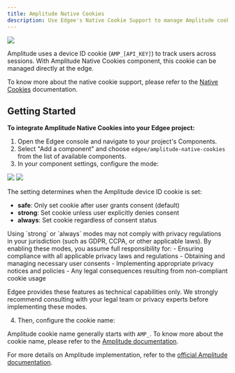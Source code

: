 ```yaml
---
title: Amplitude Native Cookies
description: Use Edgee's Native Cookie Support to manage Amplitude cookies at the edge.
---
```


<img src="/images/banners/amplitude-nc.png" className="rounded-lg" noZoom />


<EdgeeSdk />


Amplitude uses a device ID cookie (`AMP_[API_KEY]`) to track users across sessions. With Amplitude Native Cookies component, 
this cookie can be managed directly at the edge.

To know more about the native cookie support, please refer to the [Native Cookies](/services/data-collection/native-cookies) documentation.

## Getting Started

**To integrate Amplitude Native Cookies into your Edgee project:**

1. Open the Edgee console and navigate to your project's Components.
2. Select "Add a component" and choose `edgee/amplitude-native-cookies` from the list of available components.
3. In your component settings, configure the mode:

  <Frame caption="Go to your project > Components > Your Amplitude Native Cookies component">
    <img className="block dark:hidden" src="/images/native-cookie-support-light.png"/>
    <img className="hidden dark:block" src="/images/native-cookie-support-dark.png"/>
  </Frame>

  The setting determines when the Amplitude device ID cookie is set:

  - **safe**: Only set cookie after user grants consent (default)
  - **strong**: Set cookie unless user explicitly denies consent
  - **always**: Set cookie regardless of consent status
  
<Warning>
  Using `strong` or `always` modes may not comply with privacy regulations in your jurisdiction (such as GDPR, CCPA, or other applicable laws). 
  By enabling these modes, you assume full responsibility for:
  - Ensuring compliance with all applicable privacy laws and regulations
  - Obtaining and managing necessary user consents
  - Implementing appropriate privacy notices and policies
  - Any legal consequences resulting from non-compliant cookie usage

  Edgee provides these features as technical capabilities only. We strongly recommend consulting with your legal team or privacy experts before implementing these modes.
</Warning>

4. Then, configure the cookie name:

Amplitude cookie name generally starts with `AMP_`.
To know more about the cookie name, please refer to the [Amplitude documentation](https://amplitude.com/docs/get-started/cookies-and-consent-management#amplitude-cookies).




For more details on Amplitude implementation, refer to the 
[official Amplitude documentation](https://amplitude.com/docs).
